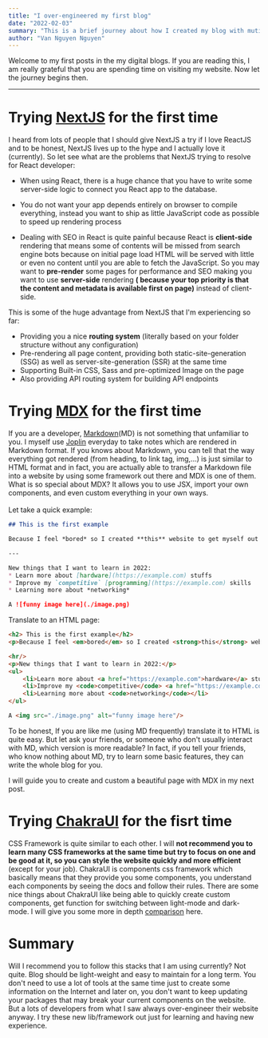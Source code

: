 ```yaml
---
title: "I over-engineered my first blog"
date: "2022-02-03"
summary: "This is a brief journey about how I created my blog with mutiple technologies (NextJS, ChakaUI, MDX,...)"
author: "Van Nguyen Nguyen"
---
```


Welcome to my first posts in the my digital blogs. If you are reading this, I am really grateful that you are spending time on visiting my website. Now let the journey begins then.

---

# Trying [NextJS](https://nextjs.org/) for the first time

I heard from lots of people that I should give NextJS a try if I love ReactJS and to be 
honest, NextJS lives up to the hype and I actually love it (currently). So let see what 
are the problems that NextJS trying to resolve for React developer:  

* When using React, there is a huge chance that you have to write some server-side logic to connect
you React app to the database.

* You do not want your app depends entirely on browser to compile everything, instead you want to ship as little JavaScript code as possible
to speed up rendering process

* Dealing with SEO in React is quite painful because React is **client-side** rendering that means some of
contents will be missed from search engine bots because on initial page load HTML will be served with little
or even no content until you are able to fetch the JavaScript. So you may want to **pre-render** some pages for performance
and SEO making you want to use **server-side** rendering **( because your top priority is that the content and metadata is available first
on page)** instead of client-side.


This is some of the huge advantage from NextJS that I'm experiencing so far:  

* Providing you a nice **routing system** (literally based on your folder structure without any configuration) 
* Pre-rendering all page content, providing both static-site-generation (SSG) as well as server-site-generation
(SSR) at the same time
* Supporting Built-in CSS, Sass and pre-optimized Image on the page 
* Also providing API routing system for building API endpoints

# Trying [MDX](https://mdxjs.com/) for the first time

If you are a developer, [Markdown](https://www.markdownguide.org/)(MD) is not something that unfamiliar to you. I myself use [Joplin](https://github.com/laurent22/joplin) 
everyday to take notes which are rendered in Markdown format. If you knows about Markdown, you can tell that the way 
everything got rendered (from heading, to link tag, img,...) is just similar to HTML format and in fact, you are actually
able to transfer a Markdown file into a website by using some framework out there and MDX is one of them.
<br/>
What is so special about MDX? It allows you to use JSX, import your own components, and even custom everything in your own ways.  
<br/>
Let take a quick example:

```markdown
## This is the first example

Because I feel *bored* so I created **this** website to get myself out of the lazy

---

New things that I want to learn in 2022:
* Learn more about [hardware](https://example.com) stuffs
* Improve my `competitive` [programming](https://example.com) skills
* Learning more about *networking*

A ![funny image here](./image.png)
```

Translate to an HTML page:


```markdown
<h2> This is the first example</h2>
<p>Because I feel <em>bored</em> so I created <strong>this</strong> website to get myself out of the lazy</p>

<hr/>
<p>New things that I want to learn in 2022:</p>
<ul>
    <li>Learn more about <a href="https://example.com">hardware</a> stuffs</li>
    <li>Improve my <code>competitive</code> <a href="https://example.com">programming</a>] skills</li>
    <li>Learning more about <code>networking</code></li>
</ul>

A <img src="./image.png" alt="funny image here"/>
```
To be honest, If you are like me (using MD frequently) translate it to HTML is quite easy. But let ask
your friends, or someone who don't usually interact with MD, which version is more readable?
In fact, if you tell your friends, who know nothing about MD, try to learn some basic features, they can 
write the whole blog for you.
<br/>

I will guide you to create and custom a beautiful page with MDX in my next post. 

# Trying [ChakraUI](https://chakra-ui.com/) for the fisrt time

CSS Framework is quite similar to each other. I will **not recommend you to learn many CSS frameworks at the same time but try to focus on one and be 
good at it, so you can style the website quickly and more efficient** (except for your job).
ChakraUI is components css framework which basically means that
they provide you some components, you understand each components by seeing the docs and follow their rules. There are some nice things
about ChakraUI like being able to quickly create custom components, get function for switching between light-mode and dark-mode. 
I will give you some more in depth [comparison](https://chakra-ui.com/docs/comparison) here.

# Summary
Will I recommend you to follow this stacks that I am using currently? Not quite. Blog should be light-weight and easy to maintain for a long term.
You don't need to use a lot of tools at the same time just to create some information on the Internet and later on, you don't want to keep updating
your packages that may break your current components on the website. 
<br/>
But a lots of developers from what I saw always over-engineer their website anyway. I try these new lib/framework out just for learning and having new experience.




